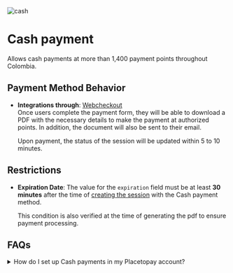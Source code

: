

<div className='flex gap-3'>
    <Image src={logoCash} alt="cash" className="size-14 my-0" unoptimized />
    <h1 className='my-0 content-center'>Cash payment</h1>
</div>

Allows cash payments at more than 1,400 payment points throughout Colombia.

<CashIcons />

## Payment Method Behavior

- **Integrations through**: [Webcheckout](/en/checkout)  
  Once users complete the payment form, they will be able to download a PDF with the necessary details to make the payment at authorized points. In addition, the document will also be sent to their email.

  Upon payment, the status of the session will be updated within 5 to 10 minutes.

## Restrictions

- **Expiration Date**: The value for the `expiration` field must be at least **30 minutes** after the time of [creating the session](/checkout/api/reference/session#create-a-session) with the Cash payment method.

  This condition is also verified at the time of generating the pdf to ensure payment processing.

## FAQs  

<details>
    <summary>How do I set up Cash payments in my Placetopay account?</summary>
    <p>Contact our operations team to enable this feature on your site through the email servicioposventa@placetopay.com.</p>
</details>
